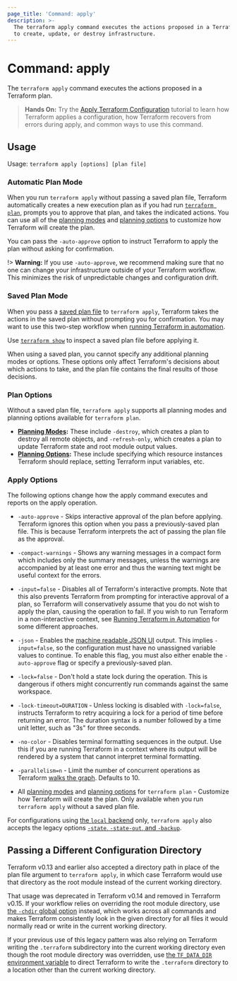 ```yaml
---
page_title: 'Command: apply'
description: >-
  The terraform apply command executes the actions proposed in a Terraform plan
  to create, update, or destroy infrastructure.
---
```


# Command: apply

The `terraform apply` command executes the actions proposed in a Terraform
plan.

> **Hands On:** Try the [Apply Terraform Configuration](/terraform/tutorials/cli/apply?utm_source=WEBSITE&utm_medium=WEB_IO&utm_offer=ARTICLE_PAGE&utm_content=DOCS) tutorial to learn how Terraform applies a configuration, how Terraform recovers from errors during apply, and common ways to use this command.

## Usage

Usage: `terraform apply [options] [plan file]`



### Automatic Plan Mode

When you run `terraform apply` without passing a saved plan file, Terraform automatically creates a new execution plan as if you had run [`terraform plan`](/terraform/cli/commands/plan), prompts you to approve that plan, and takes the indicated actions. You can use all of the [planning modes](/terraform/cli/commands/plan#planning-modes) and
[planning options](/terraform/cli/commands/plan#planning-options) to customize how Terraform will create the plan.

You can pass the `-auto-approve` option to instruct Terraform to apply the plan without asking for confirmation.

!> **Warning:** If you use `-auto-approve`, we recommend making sure that no one can change your infrastructure outside of your Terraform workflow. This minimizes the risk of unpredictable changes and configuration drift.

### Saved Plan Mode

When you pass a [saved plan file](/terraform/cli/commands/plan#out-filename) to `terraform apply`, Terraform takes the actions in the saved plan without prompting you for confirmation. You may want to use this two-step workflow when [running Terraform in automation](/terraform/tutorials/automation/automate-terraform?utm_source=WEBSITE&utm_medium=WEB_IO&utm_offer=ARTICLE_PAGE&utm_content=DOCS).

Use [`terraform show`](/terraform/cli/commands/show) to inspect a saved plan file before applying it.

When using a saved plan, you cannot specify any additional planning modes or options. These options only affect Terraform's decisions about which
actions to take, and the plan file contains the final results of those
decisions.

### Plan Options

Without a saved plan file, `terraform apply` supports all planning modes and planning options available for `terraform plan`.

-  **[Planning Modes](/terraform/cli/commands/plan#planning-modes):** These include `-destroy`, which creates a plan to destroy all remote objects, and `-refresh-only`, which creates a plan to update Terraform state and root module output values.
- **[Planning Options](/terraform/cli/commands/plan#planning-options):** These include specifying which resource instances Terraform should replace, setting Terraform input variables, etc.

### Apply Options

The following options change how the apply command executes and reports on the apply operation.

- `-auto-approve` - Skips interactive approval of the plan before applying. Terraform ignores this
  option when you pass a previously-saved plan file. This is because
  Terraform interprets the act of passing the plan file as the approval.

- `-compact-warnings` - Shows any warning messages in a compact form which
  includes only the summary messages, unless the warnings are accompanied by
  at least one error and thus the warning text might be useful context for
  the errors.

- `-input=false` - Disables all of Terraform's interactive prompts. Note that
  this also prevents Terraform from prompting for interactive approval of a
  plan, so Terraform will conservatively assume that you do not wish to
  apply the plan, causing the operation to fail. If you wish to run Terraform
  in a non-interactive context, see
  [Running Terraform in Automation](/terraform/tutorials/automation/automate-terraform?utm_source=WEBSITE&utm_medium=WEB_IO&utm_offer=ARTICLE_PAGE&utm_content=DOCS) for some
  different approaches.

- `-json` - Enables the [machine readable JSON UI][machine-readable-ui] output.
  This implies `-input=false`, so the configuration must have no unassigned
  variable values to continue. To enable this flag, you must also either enable
  the `-auto-approve` flag or specify a previously-saved plan.

  [machine-readable-ui]: /terraform/internals/machine-readable-ui

- `-lock=false` - Don't hold a state lock during the operation. This is
  dangerous if others might concurrently run commands against the same
  workspace.

- `-lock-timeout=DURATION` - Unless locking is disabled with `-lock=false`,
  instructs Terraform to retry acquiring a lock for a period of time before
  returning an error. The duration syntax is a number followed by a time
  unit letter, such as "3s" for three seconds.

- `-no-color` - Disables terminal formatting sequences in the output. Use this
  if you are running Terraform in a context where its output will be
  rendered by a system that cannot interpret terminal formatting.

- `-parallelism=n` - Limit the number of concurrent operations as Terraform
  [walks the graph](/terraform/internals/graph#walking-the-graph). Defaults to
  10\.

- All [planning modes](/terraform/cli/commands/plan#planning-modes) and
[planning options](/terraform/cli/commands/plan#planning-options) for
`terraform plan` - Customize how Terraform will create the plan. Only available when you run `terraform apply` without a saved plan file.

For configurations using
[the `local` backend](/terraform/language/settings/backends/local) only,
`terraform apply` also accepts the legacy options
[`-state`, `-state-out`, and `-backup`](/terraform/language/settings/backends/local#command-line-arguments).

## Passing a Different Configuration Directory

Terraform v0.13 and earlier also accepted a directory path in place of the
plan file argument to `terraform apply`, in which case Terraform would use
that directory as the root module instead of the current working directory.

That usage was deprecated in Terraform v0.14 and removed in Terraform v0.15.
If your workflow relies on overriding the root module directory, use
[the `-chdir` global option](/terraform/cli/commands#switching-working-directory-with-chdir)
instead, which works across all commands and makes Terraform consistently look
in the given directory for all files it would normally read or write in the
current working directory.

If your previous use of this legacy pattern was also relying on Terraform
writing the `.terraform` subdirectory into the current working directory even
though the root module directory was overridden, use
[the `TF_DATA_DIR` environment variable](/terraform/cli/config/environment-variables#tf_data_dir)
to direct Terraform to write the `.terraform` directory to a location other
than the current working directory.
